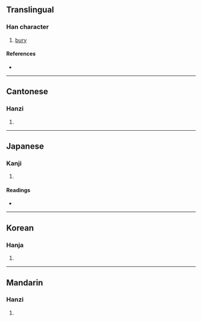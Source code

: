 {{character info/new}}
==Translingual==

===Han character===
{{Han char|rn=32|rad=土|as=08|sn=11|four=47120|canj=GBB|ids=⿰土朋}}

# [[bury]]

====References====
* {{Han ref|kx=0232.090|dkj=05217|dj=0470.020|hdz=10455.090|uh=580B|ud=22539|bh=D4B8|bd=54456}}

----

==Cantonese==

===Hanzi===
{{yue-hanzi|jyut=[[bing3]], [[pang4]]|y=bing3, pang4}}

# {{rfdef|yue|sort=土08}}

----

==Japanese==

===Kanji===
{{ja-kanji|grade=|rs=土08}}

# {{rfdef|ja|sort=土08}}

====Readings====
* {{ja-readings
|goon=ほう, ぼう
|kanon=ほう
|kun=ほうむる}}

----

==Korean==

===Hanja===
{{ko-hanja|hangeul=불|rv=bul|mr=pul}}

# {{rfdef|ko|sort=土08}}

----

==Mandarin==

===Hanzi===
{{cmn-hanzi|pin=[[péng]] ([[peng2]])|wg=p'eng<sup>2</sup>}}

# {{rfdef|cmn|sort=土08}}